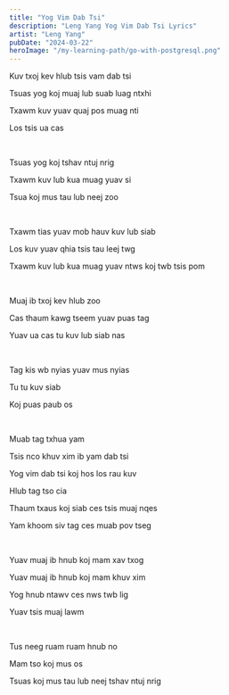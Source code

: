 ```yaml
---
title: "Yog Vim Dab Tsi"
description: "Leng Yang Yog Vim Dab Tsi Lyrics"
artist: "Leng Yang"
pubDate: "2024-03-22"
heroImage: "/my-learning-path/go-with-postgresql.png"
---
```


Kuv txoj kev hlub tsis vam dab tsi

Tsuas yog koj muaj lub suab luag ntxhi

Txawm kuv yuav quaj pos muag nti

Los tsis ua cas

<br />

Tsuas yog koj tshav ntuj nrig

Txawm kuv lub kua muag yuav si

Tsua koj mus tau lub neej zoo

<br />

Txawm tias yuav mob hauv kuv lub siab

Los kuv yuav qhia tsis tau leej twg

Txawm kuv lub kua muag yuav ntws koj twb tsis pom

<br />

Muaj ib txoj kev hlub zoo

Cas thaum kawg tseem yuav puas tag

Yuav ua cas tu kuv lub siab nas

<br />

Tag kis wb nyias yuav mus nyias

Tu tu kuv siab

Koj puas paub os

<br />

Muab tag txhua yam

Tsis nco khuv xim ib yam dab tsi

Yog vim dab tsi koj hos los rau kuv

Hlub tag tso cia

Thaum txaus koj siab ces tsis muaj nqes

Yam khoom siv tag ces muab pov tseg

<br />

Yuav muaj ib hnub koj mam xav txog

Yuav muaj ib hnub koj mam khuv xim

Yog hnub ntawv ces nws twb lig

Yuav tsis muaj lawm

<br />

Tus neeg ruam ruam hnub no

Mam tso koj mus os

Tsuas koj mus tau lub neej tshav ntuj nrig

